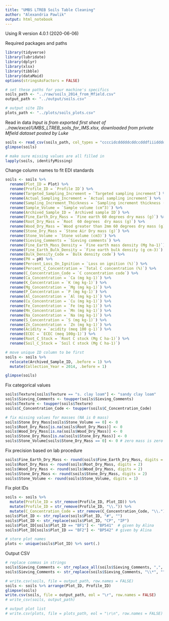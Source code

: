 ```yaml
---
title: "UMBS LTREB Soils Table Cleaning"
author: "Alexandria Pawlik"
output: html_notebook
---
```


Using R version 4.0.1 (2020-06-06)

Required packages and paths
```r
library(tidyverse)
library(lubridate)
library(dplyr)
library(xlsx)
library(tibble)
library(dataMaid)
options(stringsAsFactors = FALSE)

# set these paths for your machine's specifics
soils_path <- "../raw/soils_2014_from_Mfield.csv"
output_path <- "../output/soils.csv"

# output site IDs
plots_path <- "../plots/soils_plots.csv"
```



Read in data
*Input is from exported first sheet of ../raw/excel/UMBS_LTREB_soils_for_IMS.xlsx, downloaded from private Mfield dataset posted by Luke*
```r
soils <- read_csv(soils_path, col_types = "ccccidcdddddcddccdddfiiidddddddddddi")
glimpse(soils)

# make sure missing values are all filled in
lapply(soils, identifyMissing)
```

Change column names to fit EDI standards
```r
soils <- soils %>% 
  rename(Plot_ID = Plot) %>% 
  rename(Profile_ID = `Profile ID`) %>% 
  rename(Targeted_Sampling_Increment = `Targeted sampling increment`) %>% 
  rename(Actual_Sampling_Increment = `Actual sampling increment`) %>% 
  rename(Sampling_Increment_Thickness = `Sampling increment thickness (cm)`) %>% 
  rename(Sample_Volume = `Sample volume (cm^3)`) %>% 
  rename(Archived_Sample_ID = `Archived sample ID`) %>% 
  rename(Fine_Earth_Dry_Mass = `Fine earth 60 degrees dry mass (g)`) %>% 
  rename(Root_Dry_Mass = `Root  60 degrees  dry mass (g)`) %>% 
  rename(Wood_Dry_Mass = `Wood greater than 2mm 60 degrees dry mass (g)`) %>% 
  rename(Stone_Dry_Mass = `Stone Air Dry mass (g)`) %>% 
  rename(Stone_Volume = `Stone volume (cm3)`) %>% 
  rename(Sieving_Comments = `Sieving comments`) %>% 
  rename(Fine_Earth_Mass_Density = `Fine earth mass density (Mg ha-1)`) %>% 
  rename(Fine_Earth_Bulk_Density = `Fine earth bulk density (g cm-3)`) %>% 
  rename(Bulk_Density_Code = `Bulk density code`) %>% 
  rename(PH = pH) %>% 
  rename(Percent_Loss_On_Ignition = `Loss on ignition (%)`) %>% 
  rename(Percent_C_Concentration = `Total C concentration (%)`) %>% 
  rename(C_Concentration_Code = `C concentration code`) %>% 
  rename(Ca_Concentration = `Ca (mg kg-1)`) %>% 
  rename(K_Concentration = `K (mg kg-1)`) %>% 
  rename(Mg_Concentration = `Mg (mg kg-1)`) %>% 
  rename(P_Concentration = `P (mg kg-1)`) %>% 
  rename(Al_Concentration = `Al (mg kg-1)`) %>% 
  rename(Cu_Concentration = `Cu (mg kg-1)`) %>% 
  rename(Fe_Concentration = `Fe (mg kg-1)`) %>% 
  rename(Mn_Concentration = `Mn (mg kg-1)`) %>% 
  rename(Na_Concentration = `Na (mg kg-1)`) %>% 
  rename(S_Concentration = `S (mg kg-1)`) %>% 
  rename(Zn_Concentration = `Zn (mg kg-1)`) %>% 
  rename(Acidity = `acidity (meq 100 g-1)`) %>% 
  rename(ECEC = `ECEC (meq 100g-1)`) %>% 
  rename(Root_C_Stock = `Root C stock (Mg C ha-1)`) %>% 
  rename(Soil_C_Stock = `Soil C stock (Mg C ha-1)`)

# move unique ID column to be first
soils <- soils %>% 
  relocate(Archived_Sample_ID, .before = 1) %>% 
  mutate(Collection_Year = 2014, .before = 1)

glimpse(soils)
```

Fix categorical values
```r
soils$Texture[soils$Texture == "s. clay loam"] <- "sandy clay loam"
soils$Sieving_Comments <- toupper(soils$Sieving_Comments)
soils$Texture <- toupper(soils$Texture)
soils$C_Concentration_Code <- toupper(soils$C_Concentration_Code)

# fix missing values for masses (NA is 0 mass)
soils$Stone_Dry_Mass[soils$Stone_Volume == 0] <- 0
soils$Root_Dry_Mass[is.na(soils$Root_Dry_Mass)] <- 0
soils$Wood_Dry_Mass[is.na(soils$Wood_Dry_Mass)] <- 0
soils$Stone_Dry_Mass[is.na(soils$Stone_Dry_Mass)] <- 0
soils$Stone_Volume[soils$Stone_Dry_Mass == 0] <- 0 # zero mass is zero volume, fixes NAs
```

Fix precision based on lab procedure
```r
soils$Fine_Earth_Dry_Mass <- round(soils$Fine_Earth_Dry_Mass, digits = 2)
soils$Root_Dry_Mass <- round(soils$Root_Dry_Mass, digits = 2)
soils$Wood_Dry_Mass <- round(soils$Wood_Dry_Mass, digits = 2)
soils$Stone_Dry_Mass <- round(soils$Stone_Dry_Mass, digits = 2)
soils$Stone_Volume <- round(soils$Stone_Volume, digits = 1)
```

Fix plot IDs
```r
soils <- soils %>% 
  mutate(Profile_ID = str_remove(Profile_ID, Plot_ID)) %>% 
  mutate(Profile_ID = str_remove(Profile_ID, "\\.")) %>% 
  mutate(C_Concentration_Code = str_remove(C_Concentration_Code, "\\."))
soils$Plot_ID <- str_replace(soils$Plot_ID, "#", "")
soils$Plot_ID <- str_replace(soils$Plot_ID, "CP", "IP")
soils$Plot_ID[soils$Plot_ID == "BF1"] <- "BP541"  # given by Alina
soils$Plot_ID[soils$Plot_ID == "BF2"] <- "BP542" # given by Alina

# store plot names
plots <- unique(soils$Plot_ID) %>% sort(.)
```

Output CSV
```r
# replace commas in strings
soils$Sieving_Comments <- str_replace_all(soils$Sieving_Comments, ",", "\\.")
soils$Sieving_Comments <- str_replace(soils$Sieving_Comments, "\\*", "")

# write.csv(soils, file = output_path, row.names = FALSE)
soils <- soils %>% arrange(Plot_ID, Profile_ID)
glimpse(soils)
write.csv(soils, file = output_path, eol = "\r", row.names = FALSE)
# write_csv(soils, output_path)

# output plot list
# write.csv(plots, file = plots_path, eol = "\r\n", row.names = FALSE)
```






